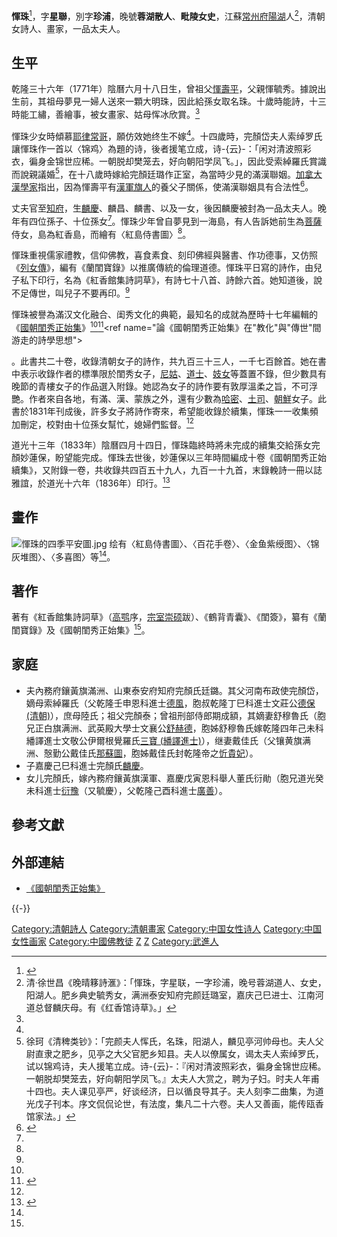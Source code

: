 {{東亞女性歷史人物
|名稱 =惲珠
|身份 =詩人、畫家
|國家 =清朝
|時代 =
|屆數 =
|前任 = 
|繼任 = 
|圖片名稱 =惲珠畫像.jpg
|圖片大小 =200px
|圖片說明 =清人所繪的惲珠畫像
|姓=惲
|名=珠
|姓名=惲珠
|字=星聯、珍浦
|最高職務 =一品太夫人
|封爵 =太夫人
|封號 =
|位號=
|位階=
|品階=正一品
|族裔 = 漢族
|信仰 = 佛教
|旗籍 =<!--清朝旗人專用-->
|氏族 =[[毗陵惲氏|毗陵惲氏]]
|府邸 =
|世系 = 
|初名 =
|乳名 =<!--日本、朝鮮、琉球以外人物用-->
|幼名 =<!--日本人用-->
|兒名 =<!--朝鮮人用-->
|童名 =<!--琉球人用-->
|小字=
|號=蓉湖散人、毗陵女史
|法號=
|院號=
|其他名號=
|出生日期=1771年7月29日
|出生地點=
|婚年=1788年
|逝世日期=1833年6月1日
|逝世地點=
|諡號=
|墓葬=
|祠廟=
|父親=惲毓秀
|嫡母=
|母親=
|夫=完顏廷璐
|婚姻名份=正室
|夫之父=完顏岱
|夫之母=索綽羅氏
|夫之嫡母=
|夫之元配=
|夫之正室=
|夫之繼室=
|夫之平妻=
|夫之側室=
|兄弟=
|姊妹=
|嫡兄弟=
|嫡姊妹=
|庶兄弟=
|庶姊妹=
|同胞兄弟=
|同胞姊妹=
|異母兄弟=
|異母姊妹=
|異父兄弟=
|異父姊妹=
|繼兄弟=
|繼姊妹=
|子=[[麟慶|麟慶]]、麟昌、麟書
|女=完顏氏
|養子=
|養女=
|繼子=
|繼女=
|其他親屬 =曾祖父：[[惲壽平|惲壽平]]<br>姑母：惲冰<br>孫女：完顏妙蓮保
|經歷 = 
|著作 =《紅香館集詩詞草》<br>《鶴背青囊》<br>《閨簽》
|注釋=}}
'''惲珠'''{{BD|1771年|7月29日|1833年|6月1日}}<ref name="清代女诗人恽珠生平家世考略">{{Cite web |url=http://d.wanfangdata.com.cn/periodical_ltsj201123034.aspx |author=高春花|title=〈清代女诗人恽珠生平家世考略〉，《蘭臺世界》|issue=2011年第10期 |accessdate=2013-10-17 |archive-date=2013-10-17 |archive-url=https://web.archive.org/web/20131017180939/http://d.wanfangdata.com.cn/periodical_ltsj201123034.aspx |dead-url=no }}</ref>，字'''星聯'''，別字'''珍浦'''，晚號'''蓉湖散人'''、'''毗陵女史'''，江蘇[[常州府|常州府]][[阳湖县|陽湖]]人<ref>清·徐世昌《晚晴簃詩滙》：「惲珠，字星联，一字珍浦，晚号蓉湖道人、女史，阳湖人。肥乡典史毓秀女，满洲泰安知府完颜廷璐室，嘉庆己巳进士、江南河道总督麟庆母。有《红香馆诗草》。」</ref>，清朝女詩人、畫家，一品太夫人。

==生平==
乾隆三十六年（1771年）陰曆六月十八日生，曾祖父[[惲壽平|惲壽平]]，父親惲毓秀。據說出生前，其祖母夢見一婦人送來一顆大明珠，因此給孫女取名珠。十歲時能詩，十三時能工繡，善繪事，被女畫家、姑母恽冰欣賞。<ref name="清代女诗人恽珠生平家世考略"></ref>

惲珠少女時傾慕[[耶律常哥|耶律常哥]]，願仿效她终生不嫁<ref name="清代女诗人恽珠生平家世考略"></ref>。十四歲時，完顏岱夫人索绰罗氏讓惲珠作一首以〈锦鸡〉為題的诗，後者援笔立成，诗-{云}-：「闲对清波照彩衣，徧身金锦世应稀。一朝脱却樊笼去，好向朝阳学凤飞。」，因此受索綽羅氏賞識而說親議婚<ref>徐珂《清稗类钞》：「完颜夫人恽氏，名珠，阳湖人，麟见亭河帅母也。夫人父尉直隶之肥乡，见亭之大父官肥乡知县。夫人以僚属女，谒太夫人索绰罗氏，试以锦鸡诗，夫人援笔立成。诗-{云}-：『闲对清波照彩衣，徧身金锦世应稀。一朝脱却樊笼去，好向朝阳学凤飞。』太夫人大赏之，聘为子妇。时夫人年甫十四也。夫人课见亭严，好谈经济，日以循良导其子。夫人刻李二曲集，为道光戊子刊本。序文侃侃论世，有法度，集凡二十六卷。夫人又善画，能传瓯香馆家法。」</ref>，在十八歲時嫁給完顏廷璐作正室，為當時少見的滿漢聯姻。[[加拿大|加拿大]][[漢學家|漢學家]]{{link-en|曼素恩|Susan Mann}}指出，因為惲壽平有[[汉军八旗|漢軍旗人]]的養父子關係，使滿漢聯姻具有合法性<ref name="Precious Records">{{cite book |author=Susan Mann|title=《Precious Records:Women in China's Long Eighteenth Century》 |date=1997-05-01|publisher=Stanford University Press|location=加拿大|language=en|isbn=9780804727440}}</ref>。

丈夫官至[[知府|知府]]，生[[麟慶|麟慶]]、麟昌、麟書、以及一女，後因麟慶被封為一品太夫人。晚年有四位孫子、十位孫女<ref name="中國婦女傳記辭典（清代卷）"></ref>。惲珠少年曾自夢見到一海島，有人告訴她前生為[[菩薩|菩薩]]侍女，島為紅香島，而繪有〈紅島侍書圖〉<ref name="清代女诗人恽珠生平家世考略"></ref>。

惲珠重視儒家禮教，信仰佛教，喜食素食、刻印佛經與醫書、作功德事，又仿照《[[列女傳|列女傳]]》，編有《蘭閨寶錄》以推廣傳統的倫理道德。惲珠平日寫的詩作，由兒子私下印行，名為《紅香館集詩詞草》，有詩七十八首、詩餘六首。她知道後，說不足傳世，叫兒子不要再印。<ref name="中國婦女傳記辭典（清代卷）"></ref>

惲珠被譽為滿汉文化融合、闺秀文化的典範，最知名的成就為歷時十七年編輯的《[[國朝閨秀正始集|國朝閨秀正始集]]》<ref name="清代女诗人恽珠生平家世考略"></ref><ref name="满清文化融合的使者、闺秀文化发展的领袖——恽珠">{{Cite web |url=http://mall.cnki.net/magazine/article/GZWS200902023.htm |author=聂欣晗|title=〈满清文化融合的使者、闺秀文化发展的领袖——恽珠〉，《贵州文史丛刊》，2009年第02期 |accessdate=2013-10-17 |archive-date=2013-10-17 |archive-url=https://web.archive.org/web/20131017215203/http://mall.cnki.net/magazine/article/GZWS200902023.htm |dead-url=no }}</ref><ref name="論《國朝閨秀正始集》在"教化"與"傳世"間游走的詩學思想">{{Cite web |url=http://d.wanfangdata.com.cn/periodical_mzyy200902016.aspx |author=聂欣晗|title=〈論《國朝閨秀正始集》在"教化"與"傳世"間游走的詩學思想〉，《滿族研究 》，2009年02期 |accessdate=2013-10-17 |archive-date=2013-10-17 |archive-url=https://web.archive.org/web/20131017180941/http://d.wanfangdata.com.cn/periodical_mzyy200902016.aspx |dead-url=no }}</ref>。此書共二十卷，收錄清朝女子的詩作，共九百三十三人，一千七百餘首。她在書中表示收錄作者的標準限於閨秀女子，[[尼姑|尼姑]]、[[道士|道士]]、[[妓女|妓女]]等蓋置不錄，但少數具有晚節的青樓女子的作品選入附錄。她認為女子的詩作要有敦厚溫柔之旨，不可浮艷。作者來自各地，有滿、漢、蒙族之外，還有少數為[[哈密|哈密]]、[[土司|土司]]、[[朝鮮王朝|朝鮮]]女子。此書於1831年刊成後，許多女子將詩作寄來，希望能收錄於續集，惲珠一一收集頻加刪定，校對由十位孫女幫忙，媳婦們監督。<ref name="中國婦女傳記辭典（清代卷）"></ref>

道光十三年（1833年）陰曆四月十四日，惲珠臨終時將未完成的續集交給孫女完顏妙蓮保，盼望能完成。惲珠去世後，妙蓮保以三年時間編成十卷《國朝閨秀正始續集》，又附錄一卷，共收錄共四百五十九人，九百一十九首，末錄輓詩一冊以誌雅誼，於道光十六年（1836年）印行。<ref name="中國婦女傳記辭典（清代卷）">{{cite book |author=|title=《中國婦女傳記辭典（清代卷）》 |date=2010-09-21|publisher=悉尼大學出版社|location=澳洲|language=zh |isbn=9781920899516}}</ref>

==畫作==
[[File:惲珠的四季平安圖.jpg|thumb]]
绘有〈紅島侍書圖〉、〈百花手卷〉、〈金鱼紫绶图〉、〈锦灰堆图〉、〈多喜图〉等<ref name="清代女诗人恽珠生平家世考略"></ref>。
==著作==
著有《紅香館集詩詞草》（[[高鹗|高鹗]]序，[[宗室崇硕|宗室崇硕]]跋）、《鶴背青囊》、《閨簽》，纂有《蘭閨寶錄》及《國朝閨秀正始集》<ref name="清代女诗人恽珠生平家世考略"></ref>。

==家庭==
*夫內務府鑲黃旗滿洲、山東泰安府知府完顏氏廷鏴。其父河南布政使完顏岱，嫡母索綽羅氏（父乾隆壬申恩科進士[[德風|德風]]，胞叔乾隆丁巳科進士文莊公[[德保_(清朝)|德保 (清朝)]]），庶母陸氏；祖父完顏泰；曾祖刑部侍郎期成額，其嫡妻舒穆魯氏（胞兄正白旗满洲、武英殿大學士文襄公[[舒赫德|舒赫德]]，胞姊舒穆魯氏嫁乾隆四年己未科繙譯進士文敬公伊爾根覺羅氏[[三寶_(繙譯進士)|三寶 (繙譯進士)]]），继妻戴佳氏（父镶黄旗满洲、慤勤公戴佳氏[[那蘇圖|那蘇圖]]，胞姊戴佳氏封乾隆帝之[[忻貴妃|忻貴妃]]）。
*子嘉慶己巳科進士完顏氏[[麟慶|麟慶]]。
*女儿完顏氏，嫁內務府鑲黃旗漢軍、嘉慶戊寅恩科舉人董氏衍勛（胞兄道光癸未科進士[[衍豫|衍豫]]（又毓慶），父乾隆己酉科進士[[廣善|廣善]]）。

==參考文獻==
{{reflist}}
==外部連結==
*[http://digital.library.mcgill.ca/mingqing/search/results-work.php?workID=38&language=ch 《國朝閨秀正始集》] {{Wayback|url=http://digital.library.mcgill.ca/mingqing/search/results-work.php?workID=38&language=ch |date=20131018043920 }}

{{-}}
{{毗陵惲氏}}
{{DEFAULTSORT:Y惲}}
[[Category:清朝詩人|Category:清朝詩人]]
[[Category:清朝畫家|Category:清朝畫家]]
[[Category:中国女性诗人|Category:中国女性诗人]]
[[Category:中国女性画家|Category:中国女性画家]]
[[Category:中國佛教徒|Category:中國佛教徒]]
[[Category:毗陵惲氏|Z]]
[[Category:惲姓|Z]]
[[Category:武進人|Category:武進人]]